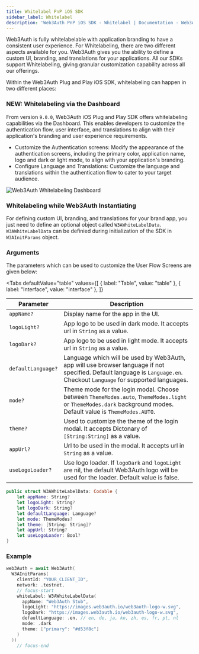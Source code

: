 ```yaml
---
title: Whitelabel PnP iOS SDK
sidebar_label: Whitelabel
description: 'Web3Auth PnP iOS SDK - Whitelabel | Documentation - Web3Auth'
---
```



Web3Auth is fully whitelabelable with application branding to have a consistent user experience. For Whitelabeling, there are two different aspects available for you. Web3Auth gives you the ability to define a custom UI, branding, and translations for your applications. All our SDKs support Whitelabeling, giving granular customization capability across all our offerings.

<GrowthPlanNote />

Within the Web3Auth Plug and Play iOS SDK, whitelabeling can happen in two different places:

### NEW: Whitelabeling via the Dashboard

From version `9.0.0`, Web3Auth iOS Plug and Play SDK offers whitelabeling capabilities via the Dashboard. This enables developers to customize the authentication flow, user interface, and translations to align with their application's branding and user experience requirements.

- Customize the Authentication screens: Modify the appearance of the authentication screens, including the primary color, application name, logo and dark or light mode, to align with your application's branding.
- Configure Language and Translations: Customize the language and translations within the authentication flow to cater to your target audience.

![Web3Auth Whitelabeling Dashboard](/img/whitelabel/modal/branding.gif)

### Whitelabeling while Web3Auth Instantiating

For defining custom UI, branding, and translations for your brand app, you just need to define an optional object called `W3AWhiteLabelData`. `W3AWhiteLabelData` can be definied during initialization of the SDK in `W3AInitParams` object.

<GrowthPlanNote />

### Arguments

The parameters which can be used to customize the User Flow Screens are given below:

<Tabs
  defaultValue="table"
  values={[
    { label: "Table", value: "table" },
    { label: "Interface", value: "interface" },
  ]}
>

<TabItem value="table">

| Parameter | Description |
| --- | --- |
| `appName?` | Display name for the app in the UI. |
| `logoLight?` | App logo to be used in dark mode. It accepts url in `String` as a value. |
| `logoDark?` | App logo to be used in light mode. It accepts url in `String` as a value. |
| `defaultLanguage?` | Language which will be used by Web3Auth, app will use browser language if not specified. Default language is `Language.en`. Checkout `Language` for supported languages. |
| `mode?` | Theme mode for the login modal. Choose between `ThemeModes.auto`, `ThemeModes.light` or `ThemeModes.dark` background modes. Default value is `ThemeModes.AUTO`. |
| `theme?` | Used to customize the theme of the login modal. It accepts Dictonary of `[String:String]` as a value. |
| `appUrl?` | Url to be used in the modal. It accepts url in `String` as a value. |
| `useLogoLoader?` | Use logo loader. If `logoDark` and `logoLight` are nil, the default Web3Auth logo will be used for the loader. Default value is false. |

</TabItem>

<TabItem value="interface">

```swift
public struct W3AWhiteLabelData: Codable {
    let appName: String?
    let logoLight: String?
    let logoDark: String?
    let defaultLanguage: Language?
    let mode: ThemeModes?
    let theme: [String: String]?
    let appUrl: String?
    let useLogoLoader: Bool?
}
```

</TabItem>
</Tabs>

<WhiteLabelShowcase />

### Example

```swift title="Usage"
web3Auth = await Web3Auth(
  W3AInitParams(
    clientId: "YOUR_CLIENT_ID",
    network: .testnet,
    // focus-start
    whiteLabel: W3AWhiteLabelData(
      appName: "Web3Auth Stub",
      logoLight: "https://images.web3auth.io/web3auth-logo-w.svg",
      logoDark: "https://images.web3auth.io/web3auth-logo-w.svg",
      defaultLanguage: .en, // en, de, ja, ko, zh, es, fr, pt, nl
      mode: .dark
      theme: ["primary": "#d53f8c"]
    )
  ))
    // focus-end
```
